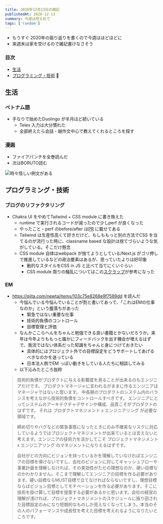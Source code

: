 ```yaml
---
title: 2020年12月13日の雑記
publishedAt: 2020-12-13
summary: 今週は控えめで
tags: ['random']
---
```


- もうすぐ 2020年の振り返りを書くので今週はほどほどに
- 来週末は家を空けるので雑記書けなさそう

### 目次

- [生活](#生活)
- [プログラミング・技術](#プログラミング・技術)

## 生活

### ベトナム語
- 手なりで始めたDuolingo が半月ほど続いている
  - Telex 入力は大分慣れた
  - 全部終えたら会話・越作文中心で教えてくれるところを探す

### 漫画
- ファイアパンチを全巻読んだ
- 次はBORUTO読む

![時々怪しい例文がある](/static/images/2020-12-13/duo.png)

## プログラミング・技術

### ブログのリファクタリング

- Chakra UI をやめてTailwind + CSS module に書き換えた
  - runtime で実行されるコードが減ったので少しperf が良くなった
  - やったこと・perf のbefore/after は[PR](https://github.com/queq1890/shuho/pull/70) に載せてある
  - Tailwind は生産性高くて好きだけど、もしももっと別の方法でCSS を当てるのが流行った時に、classname based な設計は捨てづらいような気がしている。そこだけ懸念
  - CSS module 自体はwebpack が捨てようとしている/Next.js がゴリ押しで推進しているなどの政治要素はあるが、思っていたよりは好印象
    - 動的なスタイルをCSS in JS と比べて当てにくいぐらい
    - CSS module 周りの騒乱についてはこの[スクラップ](https://zenn.dev/jxck/scraps/dc8780fd5b8ea6)が参考になった

### EM
- https://qiita.com/newta/items/103c75e8268e9f7589dd を読んだ
  - 今悩んでいる今悩んでいることが割と書いてあって、「これはEMの仕事なのか」という腹落ちがあった
    - 緊急ではない重要な仕事
    - 技術的負債のコントロール
    - 目標管理と評価
  - なんかここらへんをちゃんと勉強できる良い書籍とかないだろうか。来年は今年よりももっと誰かにフィードバックを出す機会が増えるはずで、我流ではない体系だった知識をちゃんと身につけておきたい
    - 具体的にはプロジェクト外での目標設定をどうサポートしてあげるべきなのかを迷っている
    - 日本法人側でEM っぽい動きをしている人たちに相談してみる
  - 以下沁みたところ抜粋

> 技術的負債がプロダクトに与える影響度を測ることが出来るのもエンジニアだけです。
プロダクトマネージャに言われるがままに作るエンジニアはマネージャではないと思います。
中長期のプロダクトのシステム内のバランスを考えながら技術的負債をコントロールすべきです。
エンジニアにとってシステムのアーキテクチャデザインや構成、品質こそがプロダクトのはずです。
それは プロダクトマネジメント x エンジニアリング が必要な領域です。

> 締め切りやバグなどの緊急事態になったときにのみ不確実なリスクに対応しているようではプロジェクトマネジメントが出来ているとは言えないと考えます。エンジニアの技術力を活かしてこそ プロジェクトマネジメント x エンジニアリング のマネジメントになりえるはずです。

> 会社がどの方向にビジョンを持っているかを理解していなければエンジニアの目標を導けないですし、会社のビジョンに対してキャッシュフローや事業計画を理解しなければ、その実効性がただの理想なのか、硬い目標なのかわかりません。そこまで理解してエンジニアの目標を作る必要があります。硬い目標ならMUST目標で立てなければならないですし、理想目標ならばビジョン目標としてモチベーションを作る必要があります。そこに技術を掛け算して目標を提案する必要があるかと思います。会社の経営の理解が浅ければ、プロジェクトマネジメントのスケジュールに振り回された目標設定のみになり短期的なものしか見えなくなってしまう。本当のその人のパフォーマンスや成長性を考えた目標を考えれるようになりたいところです。